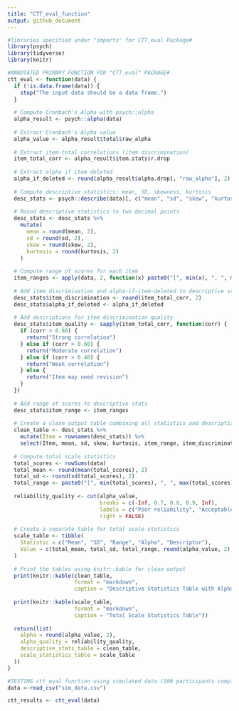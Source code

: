 ```yaml
---
title: "CTT_eval_function"
output: github_document
---
```


```r
#libraries specified under "imports" for CTT_eval Package#
library(psych)
library(tidyverse)
library(knitr)
```

```r

#ANNOTATED PRIMARY FUNCTION FOR "CTT_eval" PACKAGE#
ctt_eval <- function(data) {
  if (!is.data.frame(data)) {
    stop("The input data should be a data frame.")
  }
  
  # Compute Cronbach's Alpha with psych::alpha
  alpha_result <- psych::alpha(data)
  
  # Extract Cronbach's Alpha value
  alpha_value <- alpha_result$total$raw_alpha
  
  # Extract item-total correlations (item discrimination)
  item_total_corr <- alpha_result$item.stats$r.drop
  
  # Extract alpha if item deleted
  alpha_if_deleted <- round(alpha_result$alpha.drop[, "raw_alpha"], 2)
  
  # Compute descriptive statistics: mean, SD, skewness, kurtosis
  desc_stats <- psych::describe(data)[, c("mean", "sd", "skew", "kurtosis")]
  
  # Round descriptive statistics to two decimal points
  desc_stats <- desc_stats %>%
    mutate(
      mean = round(mean, 2),
      sd = round(sd, 2),
      skew = round(skew, 2),
      kurtosis = round(kurtosis, 2)
    )
  
  # Compute range of scores for each item
  item_ranges <- apply(data, 2, function(x) paste0("[", min(x), ", ", max(x), "]"))
  
  # Add item discrimination and alpha-if-item-deleted to descriptive stats
  desc_stats$item_discrimination <- round(item_total_corr, 2)
  desc_stats$alpha_if_deleted <- alpha_if_deleted
  
  # Add descriptions for item discrimination quality
  desc_stats$item_quality <- sapply(item_total_corr, function(corr) {
    if (corr > 0.80) {
      return("Strong correlation")
    } else if (corr > 0.60) {
      return("Moderate correlation")
    } else if (corr > 0.40) {
      return("Weak correlation")
    } else {
      return("Item may need revision")
    }
  })
  
  # Add range of scores to descriptive stats
  desc_stats$item_range <- item_ranges
  
  # Create a clean output table combining all statistics and descriptions
  clean_table <- desc_stats %>%
    mutate(Item = rownames(desc_stats)) %>%
    select(Item, mean, sd, skew, kurtosis, item_range, item_discrimination, alpha_if_deleted, item_quality)
  
  # Compute total scale statistics
  total_scores <- rowSums(data)
  total_mean <- round(mean(total_scores), 2)
  total_sd <- round(sd(total_scores), 2)
  total_range <- paste0("[", min(total_scores), ", ", max(total_scores), "]")
  
  reliability_quality <- cut(alpha_value,
                             breaks = c(-Inf, 0.7, 0.8, 0.9, Inf),
                             labels = c("Poor reliability", "Acceptable reliability", "Good reliability", "Excellent reliability"),
                             right = FALSE)
  
  # Create a separate table for total scale statistics
  scale_table <- tibble(
    Statistic = c("Mean", "SD", "Range", "Alpha", "Descriptor"),
    Value = c(total_mean, total_sd, total_range, round(alpha_value, 2), as.character(reliability_quality))
  )
  
  # Print the tables using knitr::kable for clean output
  print(knitr::kable(clean_table,
                     format = "markdown",
                     caption = "Descriptive Statistics Table with Alpha-if-Item-Deleted and Range of Scores"))
  
  print(knitr::kable(scale_table,
                     format = "markdown",
                     caption = "Total Scale Statistics Table"))
  
  return(list(
    alpha = round(alpha_value, 2),
    alpha_quality = reliability_quality,
    descriptive_stats_table = clean_table,
    scale_statistics_table = scale_table
  ))
}

```

```r
#TESTING ctt_eval function using simulated data (100 participants completing a 10-item self-report scale)
data <-read_csv("sim_data.csv")

ctt_results <- ctt_eval(data)
```

